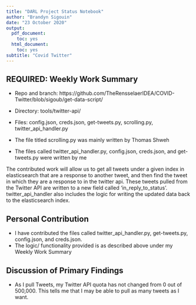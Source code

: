 ```yaml
---
title: "DARL Project Status Notebook"
author: "Brandyn Sigouin"
date: "23 October 2020"
output:
  pdf_document:
    toc: yes
  html_document:
    toc: yes
subtitle: "Covid Twitter"
---
```


## REQUIRED: Weekly Work Summary	

* Repo and branch: https://github.com/TheRensselaerIDEA/COVID-Twitter/blob/sigoub/get-data-script/
* Directory: tools/twitter-api/
* Files: config.json, creds.json, get-tweets.py, scrolling.py, twitter_api_handler.py

* The file titled scrolling.py was mainly written by Thomas Shweh
* The files called twitter_api_handler.py, config.json, creds.json, and get-tweets.py were written by me

The contributed work will allow us to get all tweets under a given index in elasticsearch that are a response to another tweet, and then find the tweet in which they are a response to in the twitter api. These tweets pulled from the Twitter API are written to a new field called 'in_reply_to_status'. twitter_api_handler also includes the logic for writing the updated data back to the elasticsearch index.



## Personal Contribution	

* I have contributed the files called twitter_api_handler.py, get-tweets.py, config.json, and creds.json. 
* The logic/ functionality provided is as described above under my Weekly Work Summary

## Discussion of Primary Findings 	

* As I pull Tweets, my Twitter API quota has not changed from 0 out of 500,000. This tells me that I may be able to pull as many tweets as I want.

